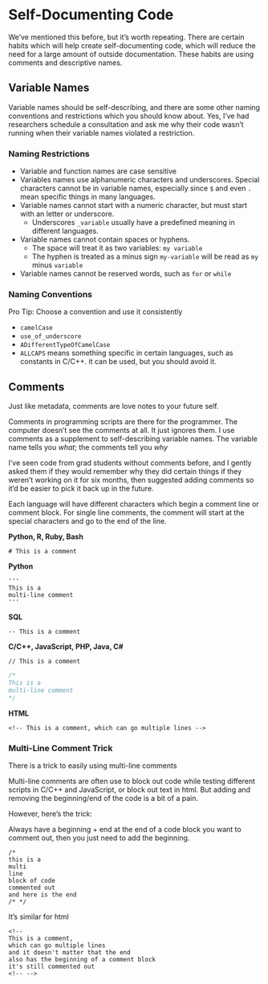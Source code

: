 # Self-Documenting Code

We've mentioned this before, but it's worth repeating.  There are certain habits which will help create self-documenting code, which will reduce the need for a large amount of outside documentation.  These habits are using comments and descriptive names.

## Variable Names

Variable names should be self-describing, and there are some other naming conventions and restrictions which you should know about.  Yes, I've had researchers schedule a consultation and ask me why their code wasn't running when their variable names violated a restriction.

### Naming Restrictions

- Variable and function names are case sensitive
- Variables names use alphanumeric characters and underscores. Special characters cannot be in variable names, especially since `$` and even `.` mean specific things in many languages.  
- Variable names cannot start with a numeric character, but must start with an letter or underscore.
  - Underscores `_variable` usually have a predefined meaning in different languages. 
- Variable names cannot contain spaces or hyphens. 
  - The space will treat it as two variables: `my variable`
  - The hyphen is treated as a minus sign `my-variable` will be read as `my` minus `variable`
- Variable names cannot be reserved words, such as `for` or `while`

### Naming Conventions

Pro Tip: Choose a convention and use it consistently

- `camelCase`
- `use_of_underscore`
- `ADifferentTypeOfCamelCase`
- `ALLCAPS` means something specific in certain languages, such as constants in C/C++. it can be used, but you should avoid it.


## Comments

Just like metadata, comments are love notes to your future self.  

Comments in programming scripts are there for the programmer.  The computer doesn't see the comments at all.  It just ignores them.  I use comments as a supplement to self-describing variable names.  The variable name tells you *what*; the comments tell you *why*

I've seen code from grad students without comments before, and I gently asked them if they would remember why they did certain things if they weren't working on it for six months, then suggested adding comments so it'd be easier to pick it back up in the future.

Each language will have different characters which begin a comment line or comment block.  For single line comments, the comment will start at the special characters and go to the end of the line.


**Python, R, Ruby, Bash**

`# This is a comment`

**Python**

```
'''
This is a 
multi-line comment
'''
```

**SQL**

`-- This is a comment`


**C/C++, JavaScript, PHP, Java, C#**

`// This is a comment`

```c
/* 
This is a 
multi-line comment 
*/
```

**HTML**

`<!-- This is a comment, which can go multiple lines -->`


### Multi-Line Comment Trick

There is a trick to easily using multi-line comments

Multi-line comments are often use to block out code while testing different scripts in C/C++ and JavaScript, or block out text in html.  But adding and removing the beginning/end of the code is a bit of a pain.  

However, here's the trick:

Always have a beginning + end at the end of a code block you want to comment out, then you just need to add the beginning.

```
/* 
this is a 
multi
line
block of code
commented out
and here is the end 
/* */
```

It's similar for html

```
<!-- 
This is a comment, 
which can go multiple lines 
and it doesn't matter that the end
also has the beginning of a comment block
it's still commented out
<!-- -->
```
